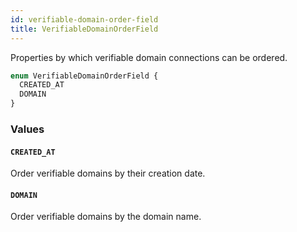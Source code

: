 ```yaml
---
id: verifiable-domain-order-field
title: VerifiableDomainOrderField
---
```


Properties by which verifiable domain connections can be ordered.

```graphql
enum VerifiableDomainOrderField {
  CREATED_AT
  DOMAIN
}
```

### Values

#### `CREATED_AT`

Order verifiable domains by their creation date.

#### `DOMAIN`

Order verifiable domains by the domain name.
